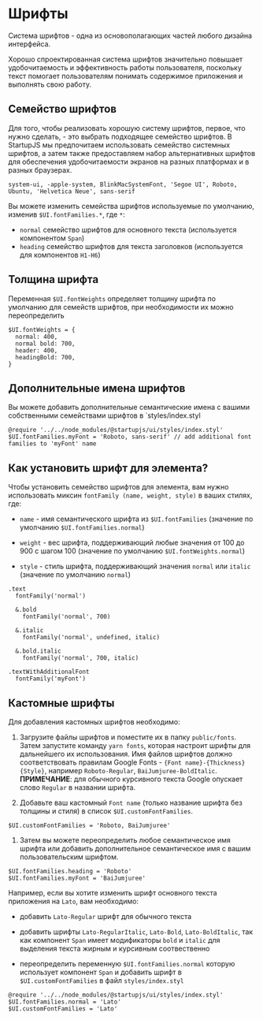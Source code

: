 # Шрифты

Система шрифтов - одна из основополагающих частей любого дизайна интерфейса.

Хорошо спроектированная система шрифтов значительно повышает удобочитаемость и эффективность работы пользователя, поскольку текст помогает пользователям понимать содержимое приложения и выполнять свою работу.

## Cемейство шрифтов

Для того, чтобы реализовать хорошую систему шрифтов, первое, что нужно сделать, - это выбрать подходящее семейство шрифтов. В StartupJS мы предпочитаем использовать семейство системных шрифтов, а затем также предоставляем набор альтернативных шрифтов для обеспечения удобочитаемости экранов на разных платформах и в разных браузерах.

```
system-ui, -apple-system, BlinkMacSystemFont, 'Segoe UI', Roboto, Ubuntu, 'Helvetica Neue', sans-serif
```

Вы можете изменить семейства шрифтов используемые по умолчанию, изменив `$UI.fontFamilies.*`, где `*`:

  * `normal` семейство шрифтов для основного текста (используется компонентом `Span`)
  * `heading` семейство шрифтов для текста заголовков (используется для компонентов `H1-H6`)

## Толщина шрифта

Переменная `$UI.fontWeights` определяет толщину шрифта по умолчанию для семейств шрифтов, при необходимости их можно переопределить

```stylus
$UI.fontWeights = {
  normal: 400,
  normal bold: 700,
  header: 400,
  headingBold: 700,
}
```

## Дополнительные имена шрифтов

Вы можете добавить дополнительные семантические имена с вашими собственными семействами шрифтов в `styles/index.styl

```stylus
@require '../../node_modules/@startupjs/ui/styles/index.styl'
$UI.fontFamilies.myFont = 'Roboto, sans-serif' // add additional font families to 'myFont' name
```

## Как установить шрифт для элемента?

Чтобы установить семейство шрифтов для элемента, вам нужно использовать миксин `fontFamily (name, weight, style)` в ваших стилях, где:

* `name` - имя семантического шрифта из `$UI.fontFamilies` (значение по умолчанию `$UI.fontFamilies.normal`)

* `weight` - вес шрифта, поддерживающий любые значения от 100 до 900 с шагом 100 (значение по умолчанию `$UI.fontWeights.normal`)

* `style` - стиль шрифта, поддерживающий значения `normal` или `italic` (значение по умолчанию `normal`)


```stylus
.text
  fontFamily('normal')

  &.bold
    fontFamily('normal', 700)

  &.italic
    fontFamily('normal', undefined, italic)

  &.bold.italic
    fontFamily('normal', 700, italic)

.textWithAdditionalFont
  fontFamily('myFont')
```

## Кастомные шрифты

Для добавления кастомных шрифтов необходимо:

1. Загрузите файлы шрифтов и поместите их в папку `public/fonts`. Затем запустите команду `yarn fonts`, которая настроит шрифты для дальнейшего их использования. Имя файлов шрифтов должно соответствовать правилам Google Fonts - `{Font name}-{Thickness}{Style}`, например `Roboto-Regular`, `BaiJumjuree-BoldItalic`. **ПРИМЕЧАНИЕ**: для обычного курсивного текста Google опускает слово `Regular` в названии шрифта.

1. Добавьте ваш кастомный `Font name` (только название шрифта без толщины и стиля) в список `$UI.customFontFamilies`.

  ```stylus
  $UI.customFontFamilies = 'Roboto, BaiJumjuree'
  ```

1. Затем вы можете переопределить любое семантическое имя шрифта или добавить дополнительное семантическое имя с вашим пользовательским шрифтом.

  ```stylus
  $UI.fontFamilies.heading = 'Roboto'
  $UI.fontFamilies.myFont = 'BaiJumjuree'
  ```

Например, если вы хотите изменить шрифт основного текста приложения на `Lato`, вам необходимо:

* добавить `Lato-Regular` шрифт для обычного текста

* добавить шрифты `Lato-RegularItalic`, `Lato-Bold`, `Lato-BoldItalic`, так как компонент `Span` имеет модификаторы `bold` и `italic` для выделения текста жирным и курсивным соотвественно

* переопределить переменную `$UI.fontFamilies.normal` которую использует компонент `Span` и добавить шрифт в `$UI.customFontFamilies` в файл `styles/index.styl`

```stylus
@require '../../node_modules/@startupjs/ui/styles/index.styl'
$UI.fontFamilies.normal = 'Lato'
$UI.customFontFamilies = 'Lato'
```

